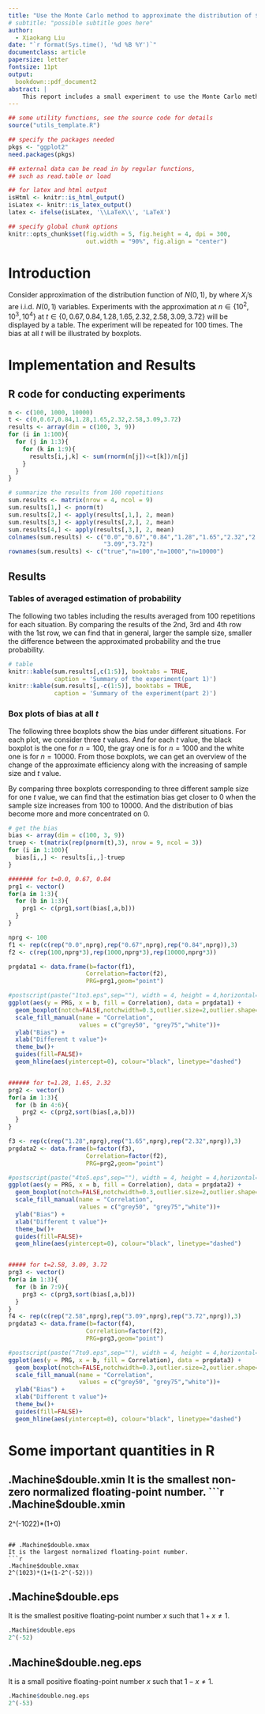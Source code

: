 ```yaml
---
title: "Use the Monte Carlo method to approximate the distribution of $N(0,1)$"
# subtitle: "possible subtitle goes here"
author:
  - Xiaokang Liu
date: "`r format(Sys.time(), '%d %B %Y')`"
documentclass: article
papersize: letter
fontsize: 11pt
output:
  bookdown::pdf_document2
abstract: |
    This report includes a small experiment to use the Monte Carlo method to approximate the cumulative distribution function of the standard normal distribution. The results will be displayed in tables and graphs.
---
```



```r
## some utility functions, see the source code for details
source("utils_template.R")

## specify the packages needed
pkgs <- "ggplot2"
need.packages(pkgs)

## external data can be read in by regular functions,
## such as read.table or load

## for latex and html output
isHtml <- knitr::is_html_output()
isLatex <- knitr::is_latex_output()
latex <- ifelse(isLatex, '\\LaTeX\\', 'LaTeX')

## specify global chunk options
knitr::opts_chunk$set(fig.width = 5, fig.height = 4, dpi = 300,
                      out.width = "90%", fig.align = "center")

```


# Introduction {#sec:intro}
Consider approximation of the distribution function of $N(0,1)$,
\begin{align}
    \Psi(t)=\int_{-\infty}^t \frac{1}{\sqrt{2\pi}}e^{-y^2/2}dy,
\end{align}
by 
\begin{align}
    \widehat \Psi(t)=\frac{1}{n}\sum_{i=1}^n I(X_i \leq t),
\end{align}
where $X_i$'s are i.i.d. $N(0,1)$ variables. Experiments with the approximation at $n \in \{10^2, 10^3, 10^4\}$ at $t \in \{0,0.67,0.84,1.28,1.65,2.32,2.58,3.09,3.72 \}$ will be displayed by a table. The experiment will be repeated for 100 times. The bias at all $t$
will be illustrated by boxplots. 


# Implementation and Results 
## R code for conducting experiments
```r
n <- c(100, 1000, 10000)
t <- c(0,0.67,0.84,1.28,1.65,2.32,2.58,3.09,3.72)
results <- array(dim = c(100, 3, 9))
for (i in 1:100){
  for (j in 1:3){
    for (k in 1:9){
      results[i,j,k] <- sum(rnorm(n[j])<=t[k])/n[j]
    }
  }
}

# summarize the results from 100 repetitions
sum.results <- matrix(nrow = 4, ncol = 9)
sum.results[1,] <- pnorm(t)
sum.results[2,] <- apply(results[,1,], 2, mean)
sum.results[3,] <- apply(results[,2,], 2, mean)
sum.results[4,] <- apply(results[,3,], 2, mean)
colnames(sum.results) <- c("0.0","0.67","0.84","1.28","1.65","2.32","2.58",
                           "3.09","3.72")
rownames(sum.results) <- c("true","n=100","n=1000","n=10000")
```

## Results 
### Tables of averaged estimation of probability

The following two tables including the results averaged from 100 repetitions for each situation. By comparing the results of the 2nd, 3rd and 4th row with the 1st row, we can find that in general, larger the sample size, smaller the difference between the approximated probability and the true probability.

```r
# table
knitr::kable(sum.results[,c(1:5)], booktabs = TRUE,
             caption = 'Summary of the experiment(part 1)')
knitr::kable(sum.results[,-c(1:5)], booktabs = TRUE,
             caption = 'Summary of the experiment(part 2)')

```



### Box plots of bias at all $t$
The following three boxplots show the bias under different situations. For each plot, we consider three $t$
values. And for each $t$ value, the black boxplot is the one for $n=100$, the gray one is for $n=1000$ and the white one is for $n=10000$. From those boxplots, we can get an overview of the change of the approximate efficiency along with the increasing of sample size and $t$ value. 

By comparing three boxplots corresponding to three different sample size for one $t$ value, we can find that the estimation bias get closer to 0 when the sample size increases from 100 to 10000. And the distribution of bias become more and more concentrated on 0. 


```r
# get the bias
bias <- array(dim = c(100, 3, 9))
truep <- t(matrix(rep(pnorm(t),3), nrow = 9, ncol = 3))
for (i in 1:100){
  bias[i,,] <- results[i,,]-truep
}

####### for t=0.0, 0.67, 0.84
prg1 <- vector()
for(a in 1:3){
  for (b in 1:3){
    prg1 <- c(prg1,sort(bias[,a,b])) 
  }
}

nprg <- 100
f1 <- rep(c(rep("0.0",nprg),rep("0.67",nprg),rep("0.84",nprg)),3) 
f2 <- c(rep(100,nprg*3),rep(1000,nprg*3),rep(10000,nprg*3))  

prgdata1 <- data.frame(b=factor(f1), 
                      Correlation=factor(f2),
                      PRG=prg1,geom="point")

#postscript(paste("1to3.eps",sep=""), width = 4, height = 4,horizontal=FALSE)
ggplot(aes(y = PRG, x = b, fill = Correlation), data = prgdata1) +
  geom_boxplot(notch=FALSE,notchwidth=0.3,outlier.size=2,outlier.shape=1) +
  scale_fill_manual(name = "Correlation", 
                    values = c("grey50", "grey75","white"))+
  ylab("Bias") + 
  xlab("Different t value")+
  theme_bw()+
  guides(fill=FALSE)+
  geom_hline(aes(yintercept=0), colour="black", linetype="dashed")


###### for t=1.28, 1.65, 2.32
prg2 <- vector()
for(a in 1:3){
  for (b in 4:6){
    prg2 <- c(prg2,sort(bias[,a,b])) 
  }
}

f3 <- rep(c(rep("1.28",nprg),rep("1.65",nprg),rep("2.32",nprg)),3) 
prgdata2 <- data.frame(b=factor(f3), 
                      Correlation=factor(f2),
                      PRG=prg2,geom="point")

#postscript(paste("4to5.eps",sep=""), width = 4, height = 4,horizontal=FALSE
ggplot(aes(y = PRG, x = b, fill = Correlation), data = prgdata2) +
  geom_boxplot(notch=FALSE,notchwidth=0.3,outlier.size=2,outlier.shape=1) +
  scale_fill_manual(name = "Correlation", 
                    values = c("grey50", "grey75","white"))+
  ylab("Bias") + 
  xlab("Different t value")+
  theme_bw()+
  guides(fill=FALSE)+
  geom_hline(aes(yintercept=0), colour="black", linetype="dashed")


##### for t=2.58, 3.09, 3.72
prg3 <- vector()
for(a in 1:3){
  for (b in 7:9){
    prg3 <- c(prg3,sort(bias[,a,b])) 
  }
}
f4 <- rep(c(rep("2.58",nprg),rep("3.09",nprg),rep("3.72",nprg)),3) 
prgdata3 <- data.frame(b=factor(f4), 
                      Correlation=factor(f2),
                      PRG=prg3,geom="point")

#postscript(paste("7to9.eps",sep=""), width = 4, height = 4,horizontal=FALSE)
ggplot(aes(y = PRG, x = b, fill = Correlation), data = prgdata3) +
  geom_boxplot(notch=FALSE,notchwidth=0.3,outlier.size=2,outlier.shape=1) +
  scale_fill_manual(name = "Correlation", 
                    values = c("grey50", "grey75","white"))+
  ylab("Bias") + 
  xlab("Different t value")+
  theme_bw()+
  guides(fill=FALSE)+
  geom_hline(aes(yintercept=0), colour="black", linetype="dashed")

```

# Some important quantities in R
## .Machine$double.xmin
It is the smallest non-zero normalized floating-point number. 
```r
.Machine$double.xmin
2^(-1022)*(1+0)
```

## .Machine$double.xmax
It is the largest normalized floating-point number. 
```r
.Machine$double.xmax
2^(1023)*(1+(1-2^(-52))) 
```

## .Machine$double.eps
It is the smallest positive floating-point number $x$ such that $1+x \neq 1$. 
```r
.Machine$double.eps
2^(-52)
```

## .Machine$double.neg.eps
It is a small positive floating-point number $x$ such that $1-x \neq 1$.
```r
.Machine$double.neg.eps
2^(-53)
```





